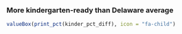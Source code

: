 ### More kindergarten-ready than Delaware average

```r
valueBox(print_pct(kinder_pct_diff), icon = "fa-child")
```
